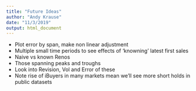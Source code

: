 ```yaml
---
title: "Future Ideas"
author: "Andy Krause"
date: "11/3/2019"
output: html_document
---
```


* Plot error by span, make non linear adjustment
* Multiple small time periods to see effects of 'knowning' latest first sales
* Naive vs known Renos
* Those spanning peaks and troughs
* Look into Revision, Vol and Error of these
* Note rise of iBuyers in many markets mean we'll see more short holds in public datasets
